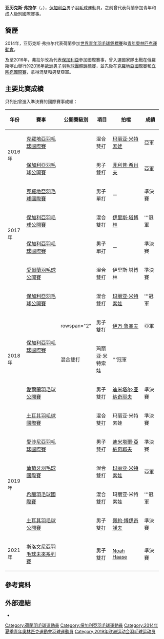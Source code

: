 {{noteTA|G1=Badminton}}
{{Infobox 羽球選手
| playername              = 亚历克斯·弗拉尔<br/>{{lang|nl|Alex Vlaar}}
| image                   = 
| size                    = 
| caption                 = 
| birth_name              = 
| date_of_birth           = {{birth_date_and_age|1996|7|31}}
| place_of_birth          = 
| height                  = 
| weight                  = 
| event                   = 男子單打、男子雙打、混合雙打
| country                 = {{NED}}→<br/>{{BUL}}
| years_started           = 
| handedness              = 
| coach                   = 
| highest_ranking         = 第247位（混雙-[[玛丽亚·米特索娃|米特索娃]]）
| date_of_highest_ranking = 2016年6月30日<ref name="ranking">[http://bwfcontent.tournamentsoftware.com/ranking/player.aspx?id=11784&player=393204 BWF World Ranking - Ranking of Alex VLAAR (65723)]{{en}}</ref>
| current_ranking         = 第402位（男單）<br/>第388位（男雙-[[菲利普·希肖夫|希肖夫]]）<br/>第687位（男雙-[[斯蒂利安·马卡尔斯基|马卡尔斯基]]）<br/>第306位（混雙-[[玛丽亚·米特索娃|米特索娃]]）<br/>第349位（混雙-[[佩蒂娅·内德尔奇娃|内德尔奇娃]]）
| date_of_current_ranking = 2016年9月1日<ref>[http://bwfcontent.tournamentsoftware.com/ranking/category.aspx?id=11784&category=472 BWF World Ranking - BWF世界排名榜 (1/9/2016) - Men's singles] {{Wayback|url=http://bwfcontent.tournamentsoftware.com/ranking/category.aspx?id=11784&category=472 |date=20170222082631 }}{{en}}</ref><ref>[http://bwfcontent.tournamentsoftware.com/ranking/category.aspx?id=11784&category=474 BWF World Ranking - BWF世界排名榜 (1/9/2016) - Men's doubles] {{Wayback|url=http://bwfcontent.tournamentsoftware.com/ranking/category.aspx?id=11784&category=474 |date=20170222080440 }}{{en}}</ref><ref>[http://bwfcontent.tournamentsoftware.com/ranking/category.aspx?id=11784&category=476 BWF World Ranking - BWF世界排名榜 (1/9/2016) - Mixed doubles] {{Wayback|url=http://bwfcontent.tournamentsoftware.com/ranking/category.aspx?id=11784&category=476 |date=20170305004629 }}{{en}}</ref>
| played                  = 76勝–45負（男單）<br/>39勝–27負（男雙）<br/>48勝–21負（混雙）
| titles                  = 
| bwf_profile             = 928A7041-33E0-4040-8995-06B5B291F39A
| bwf_id                  = 65723
| updated                 = 2016年9月6日
}}
{{MedalTableTop}}
{{MedalSport | 男子[[羽毛球|羽毛球]]}}
{{MedalCountry | {{NED}}}}
{{MedalCountry | {{BUL}}}}
{{MedalBottom}}
'''亚历克斯·弗拉尔'''（{{lang-nl|'''Alex Vlaar'''}}，{{bd|1996年|7月31日}}），[[保加利亞|保加利亞]]男子[[羽毛球|羽毛球]]運動員，之前曾代表荷蘭參加青年和成人級別國際賽事。

==簡歷==
2014年，亚历克斯·弗拉尔代表荷蘭參加[[2014年世界青年羽毛球錦標賽|世界青年羽毛球錦標賽]]和[[2014年夏季青年奧林匹克運動會羽毛球男子單打比賽|青年奧林匹克運動會]]。

及至2016年，弗拉尔改為代表[[保加利亞|保加利亞]]參加國際賽事，曾入選國家隊出戰在俄羅斯喀山舉行的[[2016年歐洲男子羽毛球團體錦標賽|2016年歐洲男子羽毛球團體錦標賽]]，並先後在[[2016年克羅地亞羽毛球國際賽|克羅地亞國際賽]]和[[2016年立陶宛羽毛球國際賽|立陶宛國際賽]]，拿得混雙和男雙亞軍。

==主要比賽成績==
只列出曾進入準決賽的國際賽事成績：
{| class=wikitable style="text-align:center; font-size:small;" 
!width="50"|年份
!width="180"|賽事
!width="80"|公開賽級別
!width="60"|項目
!width="130"|拍檔
!width="50"|成績
|-
!rowspan="2"|2016年
|[[2016年克羅地亞羽毛球國際賽|克羅地亞羽毛球國際賽]]
|{{BWFFS}}
|混合雙打
|[[玛丽亚·米特索娃|玛丽亚·米特索娃]]
|bgcolor="silver"|亞軍
|-
|[[2016年保加利亞羽毛球公開賽|保加利亞羽毛球公開賽]]
|{{BWFIS}}
|男子雙打
|[[菲利普·希肖夫|菲利普·希肖夫]]
|bgcolor="silver"|亞軍
|-
!rowspan="4"|2017年
|[[2017年克羅地亞羽毛球國際賽|克羅地亞羽毛球國際賽]]
|{{BWFFS}}
|男子單打
|－
|bgcolor="#b8860b"|準決賽
|-
|[[2017年保加利亞羽毛球公開賽|保加利亞羽毛球公開賽]]
|{{BWFIS}}
|混合雙打
|{{flagicon|NED}} [[伊里斯·塔博林|伊里斯·塔博林]]
|bgcolor="gold"|'''冠軍
|-
|[[2017年保加利亞羽毛球國際賽|保加利亞羽毛球國際賽]]
|{{BWFFS}}
|男子單打
|－
|bgcolor="#b8860b"|準決賽
|-
|[[2017年愛爾蘭羽毛球公開賽|愛爾蘭羽毛球公開賽]]
|{{BWFIS}}
|混合雙打
|{{flagicon|NED}} 伊里斯·塔博林
|bgcolor="#b8860b"|準決賽
|-
!rowspan="5"|2018年
|[[2018年保加利亞羽毛球公開賽|保加利亞羽毛球公開賽]]
|{{BWFIS}}
|混合雙打
|[[玛丽亚·米特索娃|玛丽亚·米特索娃]]
|bgcolor="gold"|'''冠軍
|-
|rowspan="2"|[[2018年保加利亞羽毛球國際賽|保加利亞羽毛球國際賽]]
|rowspan="2" {{BWFFS}}
|男子雙打
|[[伊万·鲁塞夫|伊万·鲁塞夫]]
|bgcolor="silver"|亞軍
|-
|混合雙打
|玛丽亚·米特索娃
|bgcolor="gold"|'''冠軍
|-
|[[2018年愛爾蘭羽毛球公開賽|愛爾蘭羽毛球公開賽]]
|{{BWFIS}}
|男子雙打
|[[迪米塔尔·亚纳奇耶夫|迪米塔尔·亚纳奇耶夫]]
|bgcolor="#b8860b"|準決賽
|-
|[[2018年土耳其羽毛球國際賽|土耳其羽毛球國際賽]]
|{{BWFIS}}
|混合雙打
|玛丽亚·米特索娃
|bgcolor="#b8860b"|準決賽
|-
!rowspan="4"|2019年
|[[2019年愛沙尼亞羽毛球國際賽|愛沙尼亞羽毛球國際賽]]
|{{BWFIS}}
|男子雙打
|[[迪米塔爾·亞納奇耶夫|迪米塔爾·亞納奇耶夫]]
|bgcolor="#b8860b"|準決賽
|-
|[[2019年葡萄牙羽毛球國際賽|葡萄牙羽毛球國際賽]]
|{{BWFIS}}
|混合雙打
|[[玛丽亚·米特索娃|玛丽亚·米特索娃]]
|bgcolor="silver"|亞軍
|-
|[[2019年希臘羽毛球國際賽|希臘羽毛球國際賽]]
|{{BWFFS}}
|混合雙打
|玛丽亚·米特索娃
|bgcolor="gold"|'''冠軍
|-
|[[2019年土耳其羽毛球公開賽|土耳其羽毛球公開賽]]
|{{BWFIS}}
|男子雙打
|[[佩約·博伊奇諾夫|佩約·博伊奇諾夫]]
|bgcolor="#b8860b"|準決賽
|-
!rowspan="1"|2021年
|[[2021年斯洛文尼亞羽毛球未來系列賽|斯洛文尼亞羽毛球未來系列賽]]
|{{BWFFS}}
|男子雙打
|{{flagicon|NED}} [[Noah_Haase|Noah Haase]]
|bgcolor="#b8860b"|準決賽
|}
{{BWF賽事級別索引}}

== 參考資料 ==
{{Reflist}}

== 外部連結 ==
* {{Facebook|alex.vlaar}}

{{DEFAULTSORT:Vlaar, Alex}}
[[Category:荷蘭羽毛球運動員|Category:荷蘭羽毛球運動員]]
[[Category:保加利亞羽毛球運動員|Category:保加利亞羽毛球運動員]]
[[Category:2014年夏季青年奧林匹克運動會羽球運動員|Category:2014年夏季青年奧林匹克運動會羽球運動員]]
[[Category:2019年欧洲运动会羽毛球运动员|Category:2019年欧洲运动会羽毛球运动员]]